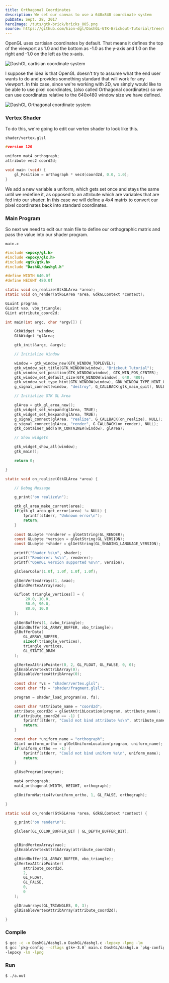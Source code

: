 ```yaml
---
title: Orthagonal Coordinates
description: We set our canvas to use a 640x840 coordinate system
pubDate: Sept. 28, 2017
heroImage: /tuts/gtk-brick/bricks_005.png
source: https://github.com/kion-dgl/DashGL-GTK-Brickout-Tutorial/tree/master/05_Orthagonal_Coordinates
---
```



OpenGL uses cartisian coordinates by default. That means it defines the top of the viewport as 1.0 and the bottom as -1.0 as the y-axis and 1.0 on the right and -1.0 on the left as the x-axis. 

![DashGL cartisian coordinate system](/tuts/gtk-brick/Coordinates.png)

I suppose the idea is that OpenGL doesn't try to assume what the end user wants to do and provides something standard that will work for any viewport. In this case, since we're working with 2D, we simply would like to be able to use pixel coordinates, (also called Orthagonal coordinates) so we can use coordinates relative to the 640x480 window size we have defined. 

![DashGL Orthagonal coordinate system](/tuts/gtk-brick/Orthangonal_Coordinates.png)

### Vertex Shader

To do this, we're going to edit our vertex shader to look like this.

`shader/vertex.glsl`

```c
#version 120

uniform mat4 orthograph;
attribute vec2 coord2d;

void main (void) {
	gl_Position = orthograph * vec4(coord2d, 0.0, 1.0);
}
```

We add a new variable a uniform, which gets set once and stays the same until we redefine it, as opposed to an attribute which are variables that are fed into our shader. In this case we will define a 4x4 matrix to convert our pixel coordinates back into standard coordinates. 

### Main Program

So next we need to edit our main file to define our orthographic matrix and pass the value into our shader program. 

`main.c`

```c
#include <epoxy/gl.h>
#include <epoxy/glx.h>
#include <gtk/gtk.h>
#include "DashGL/dashgl.h"

#define WIDTH 640.0f
#define HEIGHT 480.0f

static void on_realize(GtkGLArea *area);
static void on_render(GtkGLArea *area, GdkGLContext *context);

GLuint program;
GLuint vao, vbo_triangle;
GLint attribute_coord2d;

int main(int argc, char *argv[]) {

	GtkWidget *window;
	GtkWidget *glArea;

	gtk_init(&argc, &argv);

	// Initialize Window

	window = gtk_window_new(GTK_WINDOW_TOPLEVEL);
	gtk_window_set_title(GTK_WINDOW(window), "Brickout Tutorial");
	gtk_window_set_position(GTK_WINDOW(window), GTK_WIN_POS_CENTER);
	gtk_window_set_default_size(GTK_WINDOW(window), 640, 480);
	gtk_window_set_type_hint(GTK_WINDOW(window), GDK_WINDOW_TYPE_HINT_UTILITY);
	g_signal_connect(window, "destroy", G_CALLBACK(gtk_main_quit), NULL);

	// Initialize GTK GL Area

	glArea = gtk_gl_area_new();
	gtk_widget_set_vexpand(glArea, TRUE);
	gtk_widget_set_hexpand(glArea, TRUE);
	g_signal_connect(glArea, "realize", G_CALLBACK(on_realize), NULL);
	g_signal_connect(glArea, "render", G_CALLBACK(on_render), NULL);
	gtk_container_add(GTK_CONTAINER(window), glArea);

	// Show widgets

	gtk_widget_show_all(window);
	gtk_main();

	return 0;

}

static void on_realize(GtkGLArea *area) {

	// Debug Message

	g_print("on realize\n");

	gtk_gl_area_make_current(area);
	if(gtk_gl_area_get_error(area) != NULL) {
		fprintf(stderr, "Unknown error\n");
		return;
	}
	
	const GLubyte *renderer = glGetString(GL_RENDER);
	const GLubyte *version = glGetString(GL_VERSION);
	const GLubyte *shader = glGetString(GL_SHADING_LANGUAGE_VERSION);

	printf("Shader %s\n", shader);
	printf("Renderer: %s\n", renderer);
	printf("OpenGL version supported %s\n", version);

	glClearColor(1.0f, 1.0f, 1.0f, 1.0f);

	glGenVertexArrays(1, &vao);
	glBindVertexArray(vao);

	GLfloat triangle_vertices[] = {
		 20.0, 10.0,
		 50.0, 90.0,
		 80.0, 10.0
	};
	
	glGenBuffers(1, &vbo_triangle);
	glBindBuffer(GL_ARRAY_BUFFER, vbo_triangle);
	glBufferData(
		GL_ARRAY_BUFFER,
		sizeof(triangle_vertices),
		triangle_vertices,
		GL_STATIC_DRAW
	);

	glVertexAttribPointer(0, 2, GL_FLOAT, GL_FALSE, 0, 0);
	glEnableVertexAttribArray(0);
	glDisableVertexAttribArray(0);
	
	const char *vs = "shader/vertex.glsl";
	const char *fs = "shader/fragment.glsl";

	program = shader_load_program(vs, fs);

	const char *attribute_name = "coord2d";
	attribute_coord2d = glGetAttribLocation(program, attribute_name);
	if(attribute_coord2d == -1) {
		fprintf(stderr, "Could not bind attribute %s\n", attribute_name);
		return;
	}

	const char *uniform_name = "orthograph";
	GLint uniform_ortho = glGetUniformLocation(program, uniform_name);
	if(uniform_ortho == -1) {
		fprintf(stderr, "Could not bind uniform %s\n", uniform_name);
		return;
	}
	
	glUseProgram(program);

	mat4 orthograph;
	mat4_orthagonal(WIDTH, HEIGHT, orthograph);

	glUniformMatrix4fv(uniform_ortho, 1, GL_FALSE, orthograph);

}

static void on_render(GtkGLArea *area, GdkGLContext *context) {

	g_print("on render\n");

	glClear(GL_COLOR_BUFFER_BIT | GL_DEPTH_BUFFER_BIT);


	glBindVertexArray(vao);
	glEnableVertexAttribArray(attribute_coord2d);

	glBindBuffer(GL_ARRAY_BUFFER, vbo_triangle);
	glVertexAttribPointer(
		attribute_coord2d,
		2,
		GL_FLOAT,
		GL_FALSE,
		0,
		0
	);

	glDrawArrays(GL_TRIANGLES, 0, 3);
	glDisableVertexAttribArray(attribute_coord2d);

}
```

### Compile

```bash
$ gcc -c -o DashGL/dashgl.o DashGL/dashgl.c -lepoxy -lpng -lm
$ gcc `pkg-config --cflags gtk+-3.0` main.c DashGL/dashgl.o `pkg-config --libs gtk+-3.0` \
-lepoxy -lm -lpng
```

### Run

```bash
$ ./a.out
```
